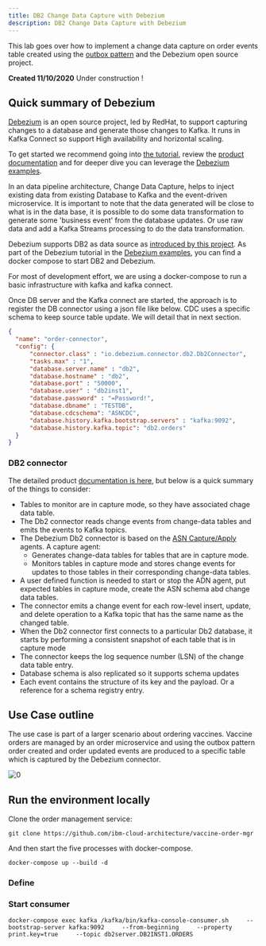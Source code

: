 ```yaml
--- 
title: DB2 Change Data Capture with Debezium
description: DB2 Change Data Capture with Debezium
---
```


This lab goes over how to implement a change data capture on order events table created using the [outbox pattern](/patterns/intro/#transactional-outbox) and the Debezium open source project.


<InlineNotification kind="warning">
<strong>Created 11/10/2020</strong> Under construction !
</InlineNotification>


## Quick summary of Debezium

[Debezium](https://debezium.io/) is an open source project, led by RedHat, to support capturing changes to a database and generate those changes to Kafka. It runs in Kafka Connect so support High availability and horizontal scaling. 

To get started we recommend going into [the tutorial](https://debezium.io/documentation/reference/tutorial.html), review the [product documentation](https://debezium.io/documentation/reference/index.html) and for deeper dive you can leverage the [Debezium examples](https://github.com/debezium/debezium-examples). 


In an data pipeline architecture, Change Data Capture, helps to inject existing data from existing Database to Kafka and the event-driven microservice. It is important to note that the data generated will be close to what is in the data base, it is possible to do some data transformation to generate some 'business event' from the database updates. Or use raw data and add a Kafka Streams processing to do the data transformation. 

Debezium supports DB2 as data source as [introduced by this project](https://github.com/debezium/debezium-incubator/tree/master/debezium-connector-db2). As part of the Debezium tutorial in the [Debezium examples](https://github.com/debezium/debezium-examples), you can find a docker compose to start DB2 and Debezium.

For most of development effort, we are using a docker-compose to run a basic infrastructure with kafka and kafka connect. 

Once DB server and the Kafka connect are started, the approach is to register the DB connector using a json file like below. CDC uses a specific schema to keep source table update. We will detail that in next section.

  ```json
  {
    "name": "order-connector",
    "config": {
        "connector.class" : "io.debezium.connector.db2.Db2Connector",
        "tasks.max" : "1",
        "database.server.name" : "db2",
        "database.hostname" : "db2",
        "database.port" : "50000",
        "database.user" : "db2inst1",
        "database.password" : "=Password!",
        "database.dbname" : "TESTDB",
        "database.cdcschema": "ASNCDC",
        "database.history.kafka.bootstrap.servers" : "kafka:9092",
        "database.history.kafka.topic": "db2.orders"
    }
  }
  ```

### DB2 connector

The detailed product [documentation is here](https://debezium.io/documentation/reference/connectors/db2.html), but below is a quick summary of the things to consider:

* Tables to monitor are in capture mode, so they have associated chage data table. 
* The Db2 connector reads change events from change-data tables and emits the events to Kafka topics.
* The Debezium Db2 connector is based on the [ASN Capture/Apply](https://www.ibm.com/support/pages/q-replication-and-sql-replication-product-documentation-pdf-format-version-101-linux-unix-and-windows) agents. A capture agent:
  * Generates change-data tables for tables that are in capture mode.
  * Monitors tables in capture mode and stores change events for updates to those tables in their corresponding change-data tables.
* A user defined function is needed to start or stop the ADN agent, put expected tables in capture mode, create the ASN schema abd change data tables. 
* The connector emits a change event for each row-level insert, update, and delete operation to a Kafka topic that has the same name as the changed table.
* When the Db2 connector first connects to a particular Db2 database, it starts by performing a consistent snapshot of each table that is in capture mode
* The connector keeps the log sequence number (LSN) of the change data table entry.
* Database schema is also replicated so it supports schema updates
* Each event contains the structure of its key and the payload. Or a reference for a schema registry entry.


## Use Case outline

The use case is part of a larger scenario about ordering vaccines. Vaccine orders are managed by an order microservice and using the outbox pattern order created and order updated events are produced to a specific table which is captured by the Debezium connector.

 ![0](./images/component-view.png)

## Run the environment locally

Clone the order management service:

 ```shell
 git clone https://github.com/ibm-cloud-architecture/vaccine-order-mgr
 ```
And then start the five processes with docker-compose.

 ```shell
 docker-compose up --build -d
 ```

### Define 


### Start consumer

```
docker-compose exec kafka /kafka/bin/kafka-console-consumer.sh     --bootstrap-server kafka:9092     --from-beginning     --property print.key=true     --topic db2server.DB2INST1.ORDERS
```
